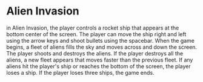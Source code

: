 # Alien Invasion

in Alien Invasion, the player controls a rocket ship that appears at the bottom center of the screen. The player can move the ship right and left using the arrow keys and shoot bullets using the spacebar. When the game begins, a fleet of aliens fills the sky and moves across and down the screen. The player shoots and destroys the aliens. If the player destroys all the aliens, a new fleet appears that moves faster than the previous fleet. If any aliens hit the player's ship or reaches the bottom of the screen, the player loses a ship. If the player loses three ships, the game ends.